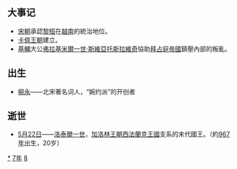 {{yearTOC|987|于阗'''[[天兴_(尉迟僧伽罗摩)|天兴]]二年'''；契丹'''[[統和|統和]]五年'''；北宋'''[[雍熙|雍熙]]四年'''；大理'''[[廣明_(大理)|廣明]]二年'''；越南'''[[天福_(黎桓)|天福]]八年'''；日本'''[[寬和|寬和]]三年'''，'''[[永延|永延]]元年'''}}

== 大事记 ==
* [[宋朝|宋朝]]承認[[黎桓|黎桓]]在[[越南|越南]]的統治地位。
* [[卡佩王朝|卡佩王朝]]建立。
* [[基輔|基輔]]大公[[弗拉基米爾一世·斯維亞托斯拉維奇|弗拉基米爾一世·斯維亞托斯拉維奇]]協助[[拜占庭帝國|拜占庭帝國]]鎮壓內部的叛亂。

== 出生 ==
*[[柳永|柳永]]——北宋著名词人，“婉约派”的开创者

== 逝世 ==
{{Wikisource year mention}}
*[[5月22日|5月22日]]——[[洛泰爾一世_(西法蘭克)|洛泰爾一世]]，[[加洛林王朝|加洛林王朝]][[西法蘭克王國|西法蘭克王國]]支系的末代國王。（約[[967年|967年]]出生，20岁）

[[Category:987年|*]]
[[Category:980年代|7年]]
[[Category:10世纪各年|8]]